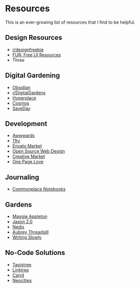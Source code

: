 # Resources
 
<div className="bg-white mt-4 p-4">
This is an ever-growing list of resources that I find to be helpful.
 
## Design Resources
- [r/designfreebie](https://www.reddit.com/r/designfreebie/)
- [FUR: Free UI Resources](https://freeuiresources.com/)
- Three

## Digital Gardening
- [Obsidian](https://obsidian.md/)
- [r/DigitalGardens](https://www.reddit.com/r/DigitalGardens/)
- [Hyperplace](https://hyper.place/)
- [Cosmos](https://www.cosmos.so/)
- [SaveDay](https://www.save.day/)

## Development
- [Awwwards](https://www.awwwards.com/)
- [11ty](https://www.11ty.dev/)
- [Envato Market](https://themeforest.net/)
- [Open Source Web Design](https://www.oswd.org/)
- [Creative Market](https://creativemarket.com/)
- [One Page Love](https://onepagelove.com/)

## Journaling
- [Commonplace Notebooks]()

## Gardens
- [Maggie Appleton](https://maggieappleton.com/garden)
- [Jason 2.0](https://www.fromjason.xyz/)
- [Nedix](https://nedix.io/)
- [Aubrey Threadgill](https://tapistr.ee/aubrey)
- [Writing Slowly](https://writingslowly.com/)

## No-Code Solutions
- [Tapistree](https://tapistr.ee/)
- [Linktree](https://linktr.ee/)
- [Carrd](https://carrd.co/)
- [Neocities](https://neocities.org/)
</div>